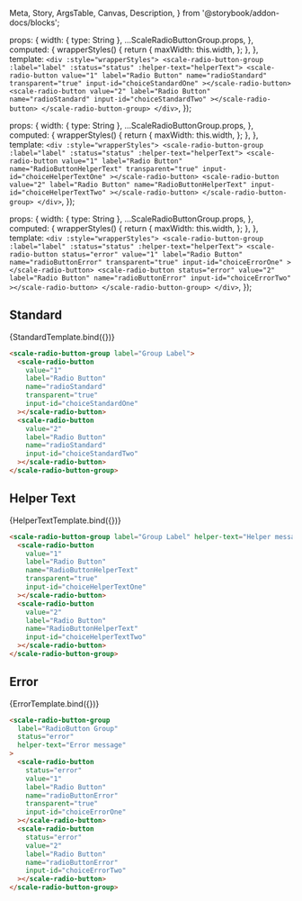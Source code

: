   Meta,
  Story,
  ArgsTable,
  Canvas,
  Description,
} from '@storybook/addon-docs/blocks';

<Meta
  title="Components/Radio Button Group"
  component={ScaleRadioButtonGroup}
  argTypes={{}}
/>

  props: {
    width: { type: String },
    ...ScaleRadioButtonGroup.props,
  },
  computed: {
    wrapperStyles() {
      return {
        maxWidth: this.width,
      };
    },
  },
  template: `
    <div :style="wrapperStyles">
    <scale-radio-button-group :label="label" :status="status" :helper-text="helperText">
      <scale-radio-button
        value="1"
        label="Radio Button"
        name="radioStandard"
        transparent="true"
        input-id="choiceStandardOne"
      ></scale-radio-button>
      <scale-radio-button
        value="2"
        label="Radio Button"
        name="radioStandard"
        input-id="choiceStandardTwo"
      ></scale-radio-button>
    </scale-radio-button-group>
    </div>
  `,
});

  props: {
    width: { type: String },
    ...ScaleRadioButtonGroup.props,
  },
  computed: {
    wrapperStyles() {
      return {
        maxWidth: this.width,
      };
    },
  },
  template: `
    <div :style="wrapperStyles">
    <scale-radio-button-group :label="label" :status="status" :helper-text="helperText">
      <scale-radio-button
        value="1"
        label="Radio Button"
        name="RadioButtonHelperText"
        transparent="true"
        input-id="choiceHelperTextOne"
      ></scale-radio-button>
      <scale-radio-button
        value="2"
        label="Radio Button"
        name="RadioButtonHelperText"
        input-id="choiceHelperTextTwo"
      ></scale-radio-button>
    </scale-radio-button-group>
    </div>
  `,
});

  props: {
    width: { type: String },
    ...ScaleRadioButtonGroup.props,
  },
  computed: {
    wrapperStyles() {
      return {
        maxWidth: this.width,
      };
    },
  },
  template: `
    <div :style="wrapperStyles">
    <scale-radio-button-group :label="label" :status="status" :helper-text="helperText">
      <scale-radio-button
        status="error"
        value="1"
        label="Radio Button"
        name="radioButtonError"
        transparent="true"
        input-id="choiceErrorOne"
      ></scale-radio-button>
      <scale-radio-button
        status="error"
        value="2"
        label="Radio Button"
        name="radioButtonError"
        input-id="choiceErrorTwo"
      ></scale-radio-button>
    </scale-radio-button-group>
    </div>
  `,
});

## Standard

<Canvas withSource="none">
  <Story
    name="Standard"
    args={{
      label: 'Group Label',
    }}
  >
    {StandardTemplate.bind({})}
  </Story>
</Canvas>

<ArgsTable story="Standard" />

```html
<scale-radio-button-group label="Group Label">
  <scale-radio-button
    value="1"
    label="Radio Button"
    name="radioStandard"
    transparent="true"
    input-id="choiceStandardOne"
  ></scale-radio-button>
  <scale-radio-button
    value="2"
    label="Radio Button"
    name="radioStandard"
    input-id="choiceStandardTwo"
  ></scale-radio-button>
</scale-radio-button-group>
```

## Helper Text

<Canvas withSource="none">
  <Story
    name="Helper Text"
    args={{
      label: 'Group Label',
      helperText: 'Helper message',
    }}
  >
    {HelperTextTemplate.bind({})}
  </Story>
</Canvas>

```html
<scale-radio-button-group label="Group Label" helper-text="Helper message">
  <scale-radio-button
    value="1"
    label="Radio Button"
    name="RadioButtonHelperText"
    transparent="true"
    input-id="choiceHelperTextOne"
  ></scale-radio-button>
  <scale-radio-button
    value="2"
    label="Radio Button"
    name="RadioButtonHelperText"
    input-id="choiceHelperTextTwo"
  ></scale-radio-button>
</scale-radio-button-group>
```

## Error

<Canvas withSource="none">
  <Story
    name="Error"
    args={{
      label: 'RadioButton Group',
      status: 'error',
      helperText: 'Error message',
    }}
  >
    {ErrorTemplate.bind({})}
  </Story>
</Canvas>

```html
<scale-radio-button-group
  label="RadioButton Group"
  status="error"
  helper-text="Error message"
>
  <scale-radio-button
    status="error"
    value="1"
    label="Radio Button"
    name="radioButtonError"
    transparent="true"
    input-id="choiceErrorOne"
  ></scale-radio-button>
  <scale-radio-button
    status="error"
    value="2"
    label="Radio Button"
    name="radioButtonError"
    input-id="choiceErrorTwo"
  ></scale-radio-button>
</scale-radio-button-group>
```
